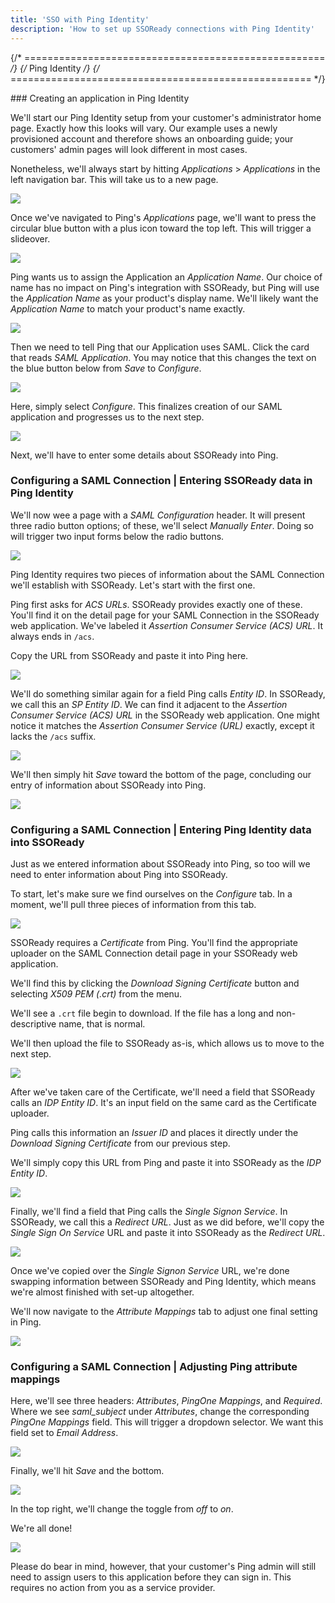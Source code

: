 ```yaml
---
title: 'SSO with Ping Identity'
description: 'How to set up SSOReady connections with Ping Identity'
--- 
```


{/* ==================================================== */}
{/*                       Ping Identity                           */}
{/* ==================================================== */}

<Steps>
### Creating an application in Ping Identity

We'll start our Ping Identity setup from your customer's administrator home page. Exactly how this looks will vary. Our example uses a newly provisioned account and therefore shows an onboarding guide; your customers' admin pages will look different in most cases.

Nonetheless, we'll always start by hitting *Applications* > *Applications* in the left navigation bar. This will take us to a new page.

<Frame caption="Navigating to Applications > Applications in the left nav bar">
  <img src="/docs/assets/idp-assets/ping/ping0.png" />
</Frame>

Once we've navigated to Ping's *Applications* page, we'll want to press the circular blue button with a plus icon toward the top left. This will trigger a slideover.

<Frame caption="Pressing the plus icon to trigger Application creation in Ping">
  <img src="/docs/assets/idp-assets/ping/ping1.png" />
</Frame>

Ping wants us to assign the Application an *Application Name*. Our choice of name has no impact on Ping's integration with SSOReady, but Ping will use the *Application Name* as your product's display name. We'll likely want the *Application Name* to match your product's name exactly.

<Frame caption="Entering an Application Name in Ping">
  <img src="/docs/assets/idp-assets/ping/ping2.png" />
</Frame>

Then we need to tell Ping that our Application uses SAML. Click the card that reads *SAML Application*. You may notice that this changes the text on the blue button below from *Save* to *Configure*.

<Frame caption="Hitting 'Telling Ping we want a SAML Application">
  <img src="/docs/assets/idp-assets/ping/ping3.png" />
</Frame>

Here, simply select *Configure*. This finalizes creation of our SAML application and progresses us to the next step.

<Frame caption="Selecting 'Configure'" in Ping>
  <img src="/docs/assets/idp-assets/ping/ping4.png" />
</Frame>

Next, we'll have to enter some details about SSOReady into Ping. 



### Configuring a SAML Connection | Entering SSOReady data in Ping Identity

We'll now wee a page with a *SAML Configuration* header. It will present three radio button options; of these, we'll select *Manually Enter*. Doing so will trigger two input forms below the radio buttons.



<Frame caption="Selecting 'Manually Enter' in Ping">
  <img src="/docs/assets/idp-assets/ping/ping5.png" />
</Frame>

Ping Identity requires two pieces of information about the SAML Connection we'll establish with SSOReady. Let's start with the first one.

Ping first asks for *ACS URLs*. SSOReady provides exactly one of these. You'll find it on the detail page for your SAML Connection in the SSOReady web application. We've labeled it *Assertion Consumer Service (ACS) URL*. It always ends in `/acs`.

Copy the URL from SSOReady and paste it into Ping here.

<Frame caption="Pasting the 'Assertion Consumer Service (ACS) URL' into Ping as an 'ACS URL'">
  <img src="/docs/assets/idp-assets/ping/ping6.png" />
</Frame>

We'll do something similar again for a field Ping calls *Entity ID*. In SSOReady, we call this an *SP Entity ID*. We can find it adjacent to the *Assertion Consumer Service (ACS) URL* in the SSOReady web application. One might notice it matches the *Assertion Consumer Service (URL)* exactly, except it lacks the `/acs` suffix. 

<Frame caption="Pasting SSOReady's 'SP Entity ID' in Ping as the 'Entity ID'">
  <img src="/docs/assets/idp-assets/ping/ping7.png" />
</Frame>

We'll then simply hit *Save* toward the bottom of the page, concluding our entry of information about SSOReady into Ping. 

<Frame caption="Hitting 'Save' to finish our set-up">
  <img src="/docs/assets/idp-assets/ping/ping8.png" />
</Frame>



### Configuring a SAML Connection | Entering Ping Identity data into SSOReady

Just as we entered information about SSOReady into Ping, so too will we need to enter information about Ping into SSOReady. 

To start, let's make sure we find ourselves on the *Configure* tab. In a moment, we'll pull three pieces of information from this tab.

<Frame caption="Confirming that we're on the 'Configure' tab in Ping">
  <img src="/docs/assets/idp-assets/ping/ping9.png" />
</Frame>

SSOReady requires a *Certificate* from Ping. You'll find the appropriate uploader on the SAML Connection detail page in your SSOReady web application. 

We'll find this by clicking the *Download Signing Certificate* button and selecting *X509 PEM (.crt)* from the menu. 

We'll see a `.crt` file begin to download. If the file has a long and non-descriptive name, that is normal. 

We'll then upload the file to SSOReady as-is, which allows us to move to the next step.

<Frame caption="Finding the 'Certificate' in Ping">
  <img src="/docs/assets/idp-assets/ping/ping10.png" />
</Frame>

After we've taken care of the Certificate, we'll need a field that SSOReady calls an *IDP Entity ID*. It's an input field on the same card as the Certificate uploader.

Ping calls this information an *Issuer ID* and places it directly under the *Download Signing Certificate* from our previous step. 

We'll simply copy this URL from Ping and paste it into SSOReady as the *IDP Entity ID*.

<Frame caption="Copying the 'Issuer ID' from Ping Identity">
  <img src="/docs/assets/idp-assets/ping/ping11.png" />
</Frame>

Finally, we'll find a field that Ping calls the *Single Signon Service*. In SSOReady, we call this a *Redirect URL*. Just as we did before, we'll copy the *Single Sign On Service* URL and paste it into SSOReady as the *Redirect URL*.

<Frame caption="Copying the 'Single Signon Service URL from Ping Identity">
  <img src="/docs/assets/idp-assets/ping/ping12.png" />
</Frame>

Once we've copied over the *Single Signon Service* URL, we're done swapping information between SSOReady and Ping Identity, which means we're almost finished with set-up altogether. 

We'll now navigate to the *Attribute Mappings* tab to adjust one final setting in Ping. 

<Frame caption="Navigating to the 'Attribute Mappings' tab'">
  <img src="/docs/assets/idp-assets/ping/ping13.png" />
</Frame>


### Configuring a SAML Connection | Adjusting Ping attribute mappings

Here, we'll see three headers: *Attributes*, *PingOne Mappings*, and *Required*. Where we see *saml_subject* under *Attributes*, change the corresponding *PingOne Mappings* field. This will trigger a dropdown selector. We want this field set to *Email Address*. 

<Frame caption="Adjusting the 'saml_subject' in Ping">
  <img src="/docs/assets/idp-assets/ping/ping14.png" />
</Frame>

Finally, we'll hit *Save* and the bottom. 

<Frame caption="Hitting 'Save' to finish our set-up">
  <img src="/docs/assets/idp-assets/ping/ping15.png" />
</Frame>

In the top right, we'll change the toggle from *off* to *on*. 

We're all done! 

<Frame caption="Turning the application on">
  <img src="/docs/assets/idp-assets/ping/ping16.png" />
</Frame>

Please do bear in mind, however, that your customer's Ping admin will still need to assign users to this application before they can sign in. This requires no action from you as a service provider. 

</Steps>